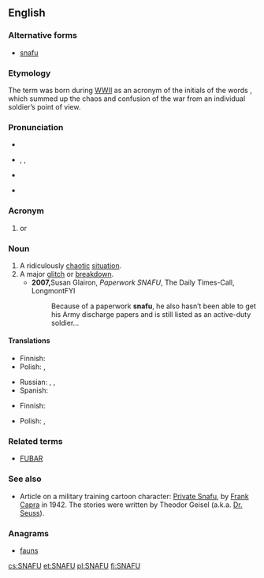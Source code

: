 {{also|snafu|SNAFU}}
==English==
{{wikipedia}}

===Alternative forms===
* [[snafu]]

===Etymology===
The term was born during [[WWII]] as an acronym of the initials of the words {{term||'''s'''ituation '''n'''ormal, '''a'''ll '''f'''ucked '''u'''p}}, which summed up the chaos and confusion of the war from an individual soldier’s point of view. 

===Pronunciation===
* {{audio|En-uk-snafu.ogg|Audio (UK)}}
* {{a|UK}} {{enPR|snä'foo͞}}, {{IPA|/ˈsnɑːfuː/}}, {{X-SAMPA|/"snA:fu:/}}
* {{a|US}} {{IPA|/snæːˈfuː/}}
* {{audio|en-us-SNAFU.ogg|Audio (US)}}

===Acronym===
{{head|en|acronym}}

# {{context|military|slang|euphemism|lang=en}} {{acronym of|lang=en|status nominal all fucked up}} or {{acronym of|lang=en|situation normal all fucked up}} {{gloss|[[foul up|fouled up]]}}

===Noun===
{{en-noun}}

# A ridiculously [[chaotic]] [[situation]].
# A major [[glitch]] or [[breakdown]].
#* '''2007, '''Susan Glairon, ''Paperwork SNAFU'',  The Daily Times-Call, LongmontFYI
#*: Because of a paperwork '''snafu''', he also hasn’t been able to get his Army discharge papers and is still listed as an active-duty soldier…

====Translations====
{{trans-top|ridiculously chaotic situation}}
* Finnish: {{t|fi|hässäkkä}}
* Polish: {{t+|pl|bałagan|m}}, {{t+|pl|burdel|m}}
{{trans-mid}}
* Russian: {{t+|ru|путаница|f|tr=pútanica|sc=Cyrl}}, {{t+|ru|неразбериха|f|tr=nerazberíxa|sc=Cyrl}}, {{t+|ru|бардак|m|tr=bardák|sc=Cyrl}}
* Spanish: {{t+|es|confusión}}
{{trans-bottom}}

{{trans-top|major glitch or breakdown}}
* Finnish: {{t+|fi|sotku}}
{{trans-mid}}
* Polish: {{t|pl|potknięcie}}, {{t+|pl|wpadka|f}}
{{trans-bottom}}

===Related terms===
* [[FUBAR]]

===See also===
* Article on a military training cartoon character: [[w:Private Snafu|Private Snafu]], by [[w:Frank Capra|Frank Capra]] in 1942.  The stories were written by Theodor Geisel (a.k.a. [[w:Dr. Seuss|Dr. Seuss]]).

===Anagrams===
* [[fauns#English|fauns]]

[[cs:SNAFU]]
[[et:SNAFU]]
[[pl:SNAFU]]
[[fi:SNAFU]]